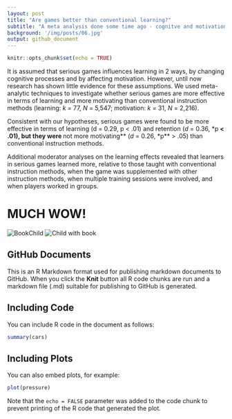 ```yaml
---
layout: post
title: "Are games better than conventional learning?"
subtitle: "A meta analysis done some time ago - cognitve and motivational effects"
background: '/img/posts/06.jpg'
output: github_document
---
```


```r
knitr::opts_chunk$set(echo = TRUE)
```


It is assumed that serious games influences learning in 2 ways, by changing cognitive processes and by affecting motivation. However, until now research has shown little evidence for these assumptions. We used meta-analytic techniques to investigate whether serious games are more effective in terms of learning and more motivating than conventional instruction methods (learning: *k* = 77, *N* = 5,547; motivation: *k* = 31, *N* = 2,216).

Consistent with our hypotheses, serious games were found to be more effective in terms of learning (d = 0.29, p < .01) and retention (*d* = 0.36, *p** < .01), but they were **not more motivating** (*d* = 0.26, *p** > .05) than conventional instruction methods.

Additional moderator analyses on the learning effects revealed that learners in serious games learned more, relative to those taught with conventional instruction methods, when the game was supplemented with other instruction methods, when multiple training sessions were involved, and when players worked in groups.

# MUCH WOW!
<img class="img-fluid" src="https://source.unsplash.com/qDY9ahp0Mto/400x225" alt="BookChild">
![Child with book](/assets/images/bookchild.jpg)



## GitHub Documents

This is an R Markdown format used for publishing markdown documents to GitHub. When you click the **Knit** button all R code chunks are run and a markdown file (.md) suitable for publishing to GitHub is generated.

## Including Code

You can include R code in the document as follows:

```r
summary(cars)
```

## Including Plots

You can also embed plots, for example:

```r
plot(pressure)
```

Note that the `echo = FALSE` parameter was added to the code chunk to prevent printing of the R code that generated the plot.
